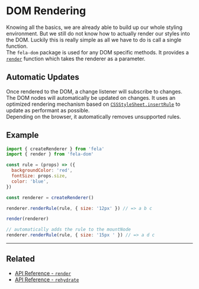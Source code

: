 # DOM Rendering

Knowing all the basics, we are already able to build up our whole styling environment. But we still do not know how to actually render our styles into the DOM. Luckily this is really simple as all we have to do is call a single function.<br />
The `fela-dom` package is used for any DOM specific methods.
It provides a [`render`](api/fela-dom/render) function which takes the renderer as a parameter.

## Automatic Updates

Once rendered to the DOM, a change listener will subscribe to changes. The DOM nodes will automatically be updated on changes.
It uses an optimized rendering mechanism based on [`CSSStyleSheet.insertRule`](https://developer.mozilla.org/en-US/docs/Web/api/CSSStyleSheet/insertRule) to update as performant as possible.<br />
Depending on the browser, it automatically removes unsupported rules.

## Example

```javascript
import { createRenderer } from 'fela'
import { render } from 'fela-dom'

const rule = (props) => ({
  backgroundColor: 'red',
  fontSize: props.size,
  color: 'blue',
})

const renderer = createRenderer()

renderer.renderRule(rule, { size: '12px' }) // => a b c

render(renderer)

// automatically adds the rule to the mountNode
renderer.renderRule(rule, { size: '15px ' }) // => a d c
```

---

## Related

- [API Reference - `render`](api/fela-dom/render)
- [API Reference - `rehydrate`](api/fela-dom/rehydrate)
